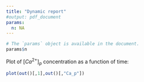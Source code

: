 ```yaml
---
title: "Dynamic report"
#output: pdf_document
params:
  n: NA
---
```


```r
# The `params` object is available in the document.
params$n
```

Plot of $[Ca^{2+}]_p$ concentration as a function of time:

```r
plot(out()[,1],out()[,"Ca_p"])
```
